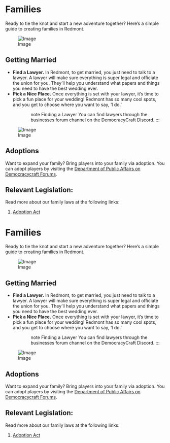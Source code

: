 <span id="families"></span>
= Families =

Ready to tie the knot and start a new adventure together? Here’s a simple guide to creating families in Redmont.

<div class="figure">

[[File:https://i.imgur.com/k7a1I3i.png|Image]]

</div>
<span id="getting-married"></span>
== Getting Married ==

* '''Find a Lawyer.''' In Redmont, to get married, you just need to talk to a lawyer. A lawyer will make sure everything is super legal and officiate the union for you. They’ll help you understand what papers and things you need to have the best wedding ever.
* '''Pick a Nice Place.''' Once everything is set with your lawyer, it’s time to pick a fun place for your wedding! Redmont has so many cool spots, and you get to choose where you want to say, ‘I do.’

:::note Finding a Lawyer You can find lawyers through the businesses forum channel on the DemocracyCraft Discord. :::

<div class="figure">

[[File:https://i.imgur.com/6y98JuY.png|Image]]

</div>
<span id="adoptions"></span>
== Adoptions ==

Want to expand your family? Bring players into your family via adoption. You can adopt players by visiting the [https://www.democracycraft.net/forums/families.165/ Department of Public Affairs on Democracycraft Forums].

<span id="relevant-legislation"></span>
== Relevant Legislation: ==

Read more about our family laws at the following links:

# [https://www.democracycraft.net/threads/adoption-act.9833/ Adoption Act]

<span id="families-1"></span>
= Families =

Ready to tie the knot and start a new adventure together? Here’s a simple guide to creating families in Redmont.

<div class="figure">

[[File:https://i.imgur.com/k7a1I3i.png|Image]]

</div>
<span id="getting-married-1"></span>
== Getting Married ==

* '''Find a Lawyer.''' In Redmont, to get married, you just need to talk to a lawyer. A lawyer will make sure everything is super legal and officiate the union for you. They’ll help you understand what papers and things you need to have the best wedding ever.
* '''Pick a Nice Place.''' Once everything is set with your lawyer, it’s time to pick a fun place for your wedding! Redmont has so many cool spots, and you get to choose where you want to say, ‘I do.’

:::note Finding a Lawyer You can find lawyers through the businesses forum channel on the DemocracyCraft Discord. :::

<div class="figure">

[[File:https://i.imgur.com/6y98JuY.png|Image]]

</div>
<span id="adoptions-1"></span>
== Adoptions ==

Want to expand your family? Bring players into your family via adoption. You can adopt players by visiting the [https://www.democracycraft.net/forums/families.165/ Department of Public Affairs on Democracycraft Forums].

<span id="relevant-legislation-1"></span>
== Relevant Legislation: ==

Read more about our family laws at the following links:

# [https://www.democracycraft.net/threads/adoption-act.9833/ Adoption Act]
